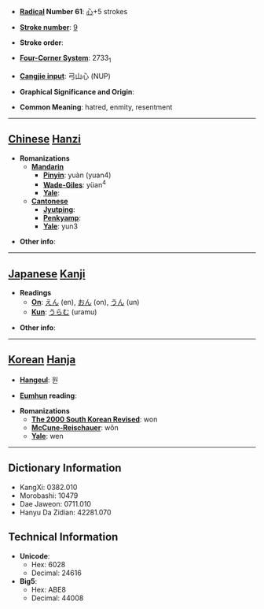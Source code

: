 * '''[[Wiktionary:Chinese radical index| Radical]] Number 61''': [[Wiktionary:Chinese radical index 心|心]]+5 strokes

* '''[[Wiktionary:Chinese total strokes index|Stroke number]]''': [[Wiktionary:Chinese total strokes index 9|9]]

* '''Stroke order''': 

* '''[[Wiktionary:Chinese four corner index|Four-Corner System]]''': 2733<sub>1</sub>

* '''[[Wiktionary:Chinese Cangjie index|Cangjie input]]''': 弓山心 (NUP)

* '''Graphical Significance and Origin''': 

* '''Common Meaning''': hatred, enmity, resentment

----

== [[Chinese]] [[Hanzi]] ==

* '''Romanizations'''
** '''[[Mandarin]]'''
*** '''[[Pinyin]]''': yuàn (yuan4)
*** '''[[Wade-Giles]]''': yüan<sup>4</sup>
*** '''[[Yale]]''': 
** '''[[Cantonese]]'''
*** '''[[Jyutping]]''':
*** '''[[Penkyamp]]''': 
*** '''[[Yale]]''': yun3

* '''Other info''': 

----

== [[Japanese]] [[Kanji]] ==

* '''Readings'''
** '''[[On]]''': [[えん]] (en), [[おん]] (on), [[うん]] (un)
** '''[[Kun]]''': [[うらむ]] (uramu)

* '''Other info''':  

----

== [[Korean]] [[Hanja]] ==

* '''[[Hangeul]]''': 원

* '''[[Eumhun]] reading''': 

* '''Romanizations'''
** '''[[The 2000 South Korean Revised Romanization|The 2000 South Korean Revised]]''': won
** '''[[McCune-Reischauer]]''': wŏn
** '''[[Yale]]''': wen

----

== Dictionary Information ==

* KangXi: 0382.010
* Morobashi: 10479
* Dae Jaweon: 0711.010
* Hanyu Da Zidian: 42281.070

== Technical Information ==

* '''Unicode''':
** Hex: 6028
** Decimal: 24616
* '''Big5''':
** Hex: ABE8
** Decimal: 44008